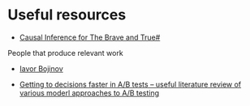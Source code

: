 # Useful resources


- [Causal Inference for The Brave and True#
](https://matheusfacure.github.io/python-causality-handbook/landing-page.html)


People that produce relevant work

- [Iavor Bojinov](https://www.hbs.edu/faculty/Pages/profile.aspx?facId=1199332&view=publications)


- [Getting to decisions faster in A/B tests -- useful literature review of various moderl approaches to A/B testing](https://aurimas.eu/blog/2023/01/getting-to-decisions-faster-in-a-b-tests-part-1-literature-review/?utm_campaign=Data_Elixir&utm_source=Data_Elixir_423)
